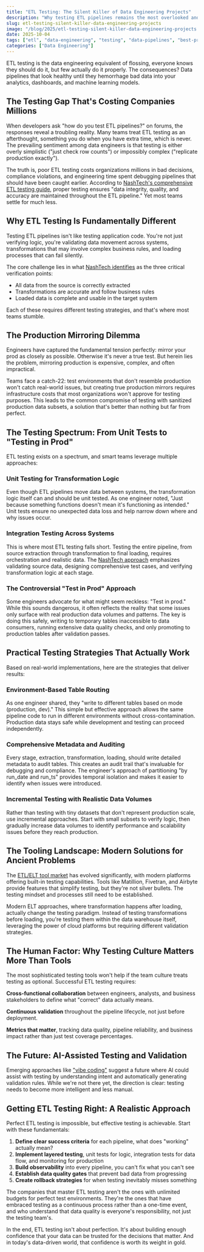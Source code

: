 ```yaml
---
title: "ETL Testing: The Silent Killer of Data Engineering Projects"
description: "Why testing ETL pipelines remains the most overlooked and underestimated challenge in modern data architectures"
slug: etl-testing-silent-killer-data-engineering-projects
image: "/blog/2025/etl-testing-silent-killer-data-engineering-projects.webp"
date: 2025-10-04
tags: ["etl", "data-engineering", "testing", "data-pipelines", "best-practices"]
categories: ["Data Engineering"]
---
```


ETL testing is the data engineering equivalent of flossing, everyone knows they should do it, but few actually do it properly. The consequences? Data pipelines that look healthy until they hemorrhage bad data into your analytics, dashboards, and machine learning models.

## The Testing Gap That's Costing Companies Millions

When developers ask "how do you test ETL pipelines?" on forums, the responses reveal a troubling reality. Many teams treat ETL testing as an afterthought, something you do when you have extra time, which is never. The prevailing sentiment among data engineers is that testing is either overly simplistic ("just check row counts") or impossibly complex ("replicate production exactly").

The truth is, poor ETL testing costs organizations millions in bad decisions, compliance violations, and engineering time spent debugging pipelines that should have been caught earlier. According to [NashTech's comprehensive ETL testing guide](https://blog.nashtechglobal.com/etl-testing-overview-process-and-validation/), proper testing ensures "data integrity, quality, and accuracy are maintained throughout the ETL pipeline." Yet most teams settle for much less.

## Why ETL Testing Is Fundamentally Different

Testing ETL pipelines isn't like testing application code. You're not just verifying logic, you're validating data movement across systems, transformations that may involve complex business rules, and loading processes that can fail silently.

The core challenge lies in what [NashTech identifies](https://blog.nashtechglobal.com/etl-testing-overview-process-and-validation/) as the three critical verification points:
- All data from the source is correctly extracted
- Transformations are accurate and follow business rules  
- Loaded data is complete and usable in the target system

Each of these requires different testing strategies, and that's where most teams stumble.

## The Production Mirroring Dilemma

Engineers have captured the fundamental tension perfectly: mirror your prod as closely as possible. Otherwise it's never a true test. But herein lies the problem, mirroring production is expensive, complex, and often impractical.

Teams face a catch-22: test environments that don't resemble production won't catch real-world issues, but creating true production mirrors requires infrastructure costs that most organizations won't approve for testing purposes. This leads to the common compromise of testing with sanitized production data subsets, a solution that's better than nothing but far from perfect.

## The Testing Spectrum: From Unit Tests to "Testing in Prod"

ETL testing exists on a spectrum, and smart teams leverage multiple approaches:

### Unit Testing for Transformation Logic
Even though ETL pipelines move data between systems, the transformation logic itself can and should be unit tested. As one engineer noted, "Just because something functions doesn't mean it's functioning as intended." Unit tests ensure no unexpected data loss and help narrow down where and why issues occur.

### Integration Testing Across Systems
This is where most ETL testing falls short. Testing the entire pipeline, from source extraction through transformation to final loading, requires orchestration and realistic data. The [NashTech approach](https://blog.nashtechglobal.com/etl-testing-overview-process-and-validation/) emphasizes validating source data, designing comprehensive test cases, and verifying transformation logic at each stage.

### The Controversial "Test in Prod" Approach
Some engineers advocate for what might seem reckless: "Test in prod." While this sounds dangerous, it often reflects the reality that some issues only surface with real production data volumes and patterns. The key is doing this safely, writing to temporary tables inaccessible to data consumers, running extensive data quality checks, and only promoting to production tables after validation passes.

## Practical Testing Strategies That Actually Work

Based on real-world implementations, here are the strategies that deliver results:

### Environment-Based Table Routing
As one engineer shared, they "write to different tables based on mode (production, dev)." This simple but effective approach allows the same pipeline code to run in different environments without cross-contamination. Production data stays safe while development and testing can proceed independently.

### Comprehensive Metadata and Auditing
Every stage, extraction, transformation, loading, should write detailed metadata to audit tables. This creates an audit trail that's invaluable for debugging and compliance. The engineer's approach of partitioning "by run_date and run_ts" provides temporal isolation and makes it easier to identify when issues were introduced.

### Incremental Testing with Realistic Data Volumes
Rather than testing with tiny datasets that don't represent production scale, use incremental approaches. Start with small subsets to verify logic, then gradually increase data volumes to identify performance and scalability issues before they reach production.

## The Tooling Landscape: Modern Solutions for Ancient Problems

The [ETL/ELT tool market](https://www.matillion.com/blog/top-elt-and-etl-tools-for-data-integration-and-migration) has evolved significantly, with modern platforms offering built-in testing capabilities. Tools like Matillion, Fivetran, and Airbyte provide features that simplify testing, but they're not silver bullets. The testing mindset and processes still need to be established.

Modern ELT approaches, where transformation happens after loading, actually change the testing paradigm. Instead of testing transformations before loading, you're testing them within the data warehouse itself, leveraging the power of cloud platforms but requiring different validation strategies.

## The Human Factor: Why Testing Culture Matters More Than Tools

The most sophisticated testing tools won't help if the team culture treats testing as optional. Successful ETL testing requires:

**Cross-functional collaboration** between engineers, analysts, and business stakeholders to define what "correct" data actually means.

**Continuous validation** throughout the pipeline lifecycle, not just before deployment.

**Metrics that matter**, tracking data quality, pipeline reliability, and business impact rather than just test coverage percentages.

## The Future: AI-Assisted Testing and Validation

Emerging approaches like ["vibe coding"](https://www.rtinsights.com/vibe-coding-how-ai-first-workflows-are-redefining-customer-data-engineering/) suggest a future where AI could assist with testing by understanding intent and automatically generating validation rules. While we're not there yet, the direction is clear: testing needs to become more intelligent and less manual.

## Getting ETL Testing Right: A Realistic Approach

Perfect ETL testing is impossible, but effective testing is achievable. Start with these fundamentals:

1. **Define clear success criteria** for each pipeline, what does "working" actually mean?
2. **Implement layered testing**, unit tests for logic, integration tests for data flow, and monitoring for production
3. **Build observability** into every pipeline, you can't fix what you can't see
4. **Establish data quality gates** that prevent bad data from progressing
5. **Create rollback strategies** for when testing inevitably misses something

The companies that master ETL testing aren't the ones with unlimited budgets for perfect test environments. They're the ones that have embraced testing as a continuous process rather than a one-time event, and who understand that data quality is everyone's responsibility, not just the testing team's.

In the end, ETL testing isn't about perfection. It's about building enough confidence that your data can be trusted for the decisions that matter. And in today's data-driven world, that confidence is worth its weight in gold.